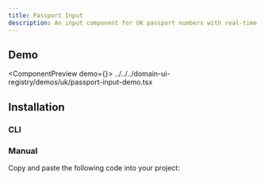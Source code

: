 ```yaml
---
title: Passport Input
description: An input component for UK passport numbers with real-time validation.
---
```



## Demo

<ComponentPreview demo={<PassportInputDemo />}>
  <include>../../../domain-ui-registry/demos/uk/passport-input-demo.tsx</include>
</ComponentPreview>

## Installation

### CLI

<RegistryCliCommands name="uk-passport-input" type="free" />

### Manual

Copy and paste the following code into your project:

<RegistryAllFiles name="uk-passport-input" type="free" />